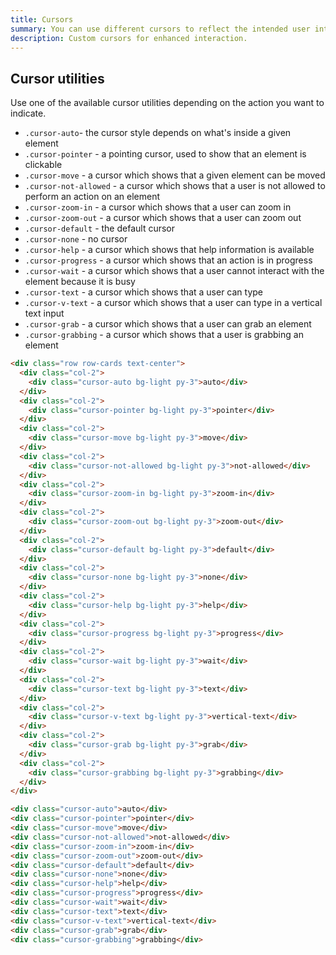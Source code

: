 ```yaml
---
title: Cursors
summary: You can use different cursors to reflect the intended user interaction with particular elements of an interface. The cursor will change when a user hovers over a given element to indicate the action which can be performed.
description: Custom cursors for enhanced interaction.
---
```


## Cursor utilities

Use one of the available cursor utilities depending on the action you want to indicate.

- `.cursor-auto`- the cursor style depends on what's inside a given element
- `.cursor-pointer` - a pointing cursor, used to show that an element is clickable
- `.cursor-move` - a cursor which shows that a given element can be moved
- `.cursor-not-allowed` - a cursor which shows that a user is not allowed to perform an action on an element
- `.cursor-zoom-in` - a cursor which shows that a user can zoom in
- `.cursor-zoom-out` - a cursor which shows that a user can zoom out
- `.cursor-default` - the default cursor
- `.cursor-none` - no cursor
- `.cursor-help` - a cursor which shows that help information is available
- `.cursor-progress` - a cursor which shows that an action is in progress
- `.cursor-wait` - a cursor which shows that a user cannot interact with the element because it is busy
- `.cursor-text` - a cursor which shows that a user can type
- `.cursor-v-text` - a cursor which shows that a user can type in a vertical text input
- `.cursor-grab` - a cursor which shows that a user can grab an element
- `.cursor-grabbing` - a cursor which shows that a user is grabbing an element

```html example background="white" height="20rem" vcentered
<div class="row row-cards text-center">
  <div class="col-2">
    <div class="cursor-auto bg-light py-3">auto</div>
  </div>
  <div class="col-2">
    <div class="cursor-pointer bg-light py-3">pointer</div>
  </div>
  <div class="col-2">
    <div class="cursor-move bg-light py-3">move</div>
  </div>
  <div class="col-2">
    <div class="cursor-not-allowed bg-light py-3">not-allowed</div>
  </div>
  <div class="col-2">
    <div class="cursor-zoom-in bg-light py-3">zoom-in</div>
  </div>
  <div class="col-2">
    <div class="cursor-zoom-out bg-light py-3">zoom-out</div>
  </div>
  <div class="col-2">
    <div class="cursor-default bg-light py-3">default</div>
  </div>
  <div class="col-2">
    <div class="cursor-none bg-light py-3">none</div>
  </div>
  <div class="col-2">
    <div class="cursor-help bg-light py-3">help</div>
  </div>
  <div class="col-2">
    <div class="cursor-progress bg-light py-3">progress</div>
  </div>
  <div class="col-2">
    <div class="cursor-wait bg-light py-3">wait</div>
  </div>
  <div class="col-2">
    <div class="cursor-text bg-light py-3">text</div>
  </div>
  <div class="col-2">
    <div class="cursor-v-text bg-light py-3">vertical-text</div>
  </div>
  <div class="col-2">
    <div class="cursor-grab bg-light py-3">grab</div>
  </div>
  <div class="col-2">
    <div class="cursor-grabbing bg-light py-3">grabbing</div>
  </div>
</div>
```

```html
<div class="cursor-auto">auto</div>
<div class="cursor-pointer">pointer</div>
<div class="cursor-move">move</div>
<div class="cursor-not-allowed">not-allowed</div>
<div class="cursor-zoom-in">zoom-in</div>
<div class="cursor-zoom-out">zoom-out</div>
<div class="cursor-default">default</div>
<div class="cursor-none">none</div>
<div class="cursor-help">help</div>
<div class="cursor-progress">progress</div>
<div class="cursor-wait">wait</div>
<div class="cursor-text">text</div>
<div class="cursor-v-text">vertical-text</div>
<div class="cursor-grab">grab</div>
<div class="cursor-grabbing">grabbing</div>
```
